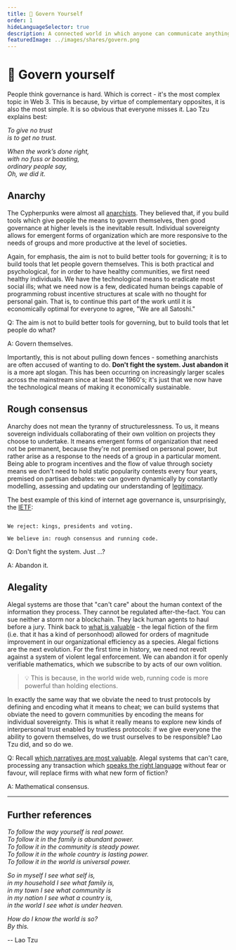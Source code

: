```yaml
---
title: 👑 Govern Yourself
order: 1
hideLanguageSelector: true
description: A connected world in which anyone can communicate anything from anywhere requires more dynamic and responsive means of governing ourselves. Though it seems complex, Lao Tzu already had all the answers 27 centuries ago.
featuredImage: ../images/shares/govern.png
---
```


# 👑 Govern yourself

People think governance is hard. Which is correct - it's the most complex topic in Web 3. This 
is because, by virtue of complementary opposites, it is also the most simple. It is so obvious 
that everyone misses it. Lao Tzu explains best:

*To give no trust*  
*is to get no trust.*  
  
*When the work’s done right,*  
*with no fuss or boasting,*  
*ordinary people say,*  
*Oh, we did it.*  

## Anarchy

The Cypherpunks were almost all [anarchists](https://abahlali.org/files/Graeber.pdf). They believed that, if you build tools which give people the means to govern themselves, then good governance at higher levels is the inevitable result. Individual sovereignty allows for emergent forms of organization which are more responsive to the needs of groups and more productive at the level of societies.

Again, for emphasis, the aim is not to build better tools for governing; it is to build tools 
that let people govern themselves. This is both practical and psychological, for in order to 
have healthy communities, we first need healthy individuals. We have the technological means to 
eradicate most social ills; what we need now is a few, dedicated human beings capable of 
programming robust incentive structures at scale with no thought for personal gain. That is, to 
continue this part of the work until it is economically optimal for everyone to agree, "We are 
all Satoshi."

<Flash>

<Card>

Q: The aim is not to build better tools for governing, but to build tools that let people do what?

A: Govern themselves.

</Card>

</Flash>

Importantly, this is not about pulling down fences - something anarchists are often accused of 
wanting to do. **Don't fight the system. Just abandon it** is a more apt slogan. This has been 
occurring on increasingly larger scales across the mainstream since at least the 1960's; it's 
just that we now have the technological means of making it economically sustainable. 

## Rough consensus

Anarchy does not mean the tyranny of structurelessness. To us, it means sovereign individuals 
collaborating of their own volition on projects they choose to undertake. It means emergent 
forms of organization that need not be permanent, because they're not premised on personal 
power, but rather arise as a response to the needs of a group in a particular moment. Being able 
to program incentives and the flow of value through society means we don't need to hold static 
popularity contests every four years, premised on partisan debates: we can govern dynamically by constantly modelling, assessing and updating our understanding of [legitimacy](https://vitalik.ca/general/2021/03/23/legitimacy.html).

The best example of this kind of internet age governance is, unsurprisingly, the [IETF](learn/module-4/consensus):

```

We reject: kings, presidents and voting.

We believe in: rough consensus and running code.

```

<Flash>

<Card>

Q: Don't fight the system. Just ...?

A: Abandon it.

</Card>

</Flash>

## Alegality

Alegal systems are those that "can't care" about the human context of the information they 
process. They cannot be regulated after-the-fact. You can sue neither a storm nor a blockchain. 
They lack human agents to haul before a jury. Think back to [what is valuable](/learn/module-1/value/#consensus) - the legal fiction of the firm (i.e. that it has a kind of personhood) allowed for orders of magnitude improvement in our organizational efficiency as a species. Alegal fictions are the next evolution. For the first time in history, we need not revolt against a system of violent legal enforcement. We can abandon it for openly verifiable mathematics, which we subscribe to by acts of our own volition.

> 💡 This is because, in the world wide web, running code is more powerful than holding elections. 

In exactly the same way that we obviate the need to trust protocols by defining and encoding 
what it means to cheat; we can build systems that obviate the need to govern communities by 
encoding the means for individual sovereignty. This is what it really means to explore new kinds 
of interpersonal trust enabled by trustless protocols: if we give everyone the ability to govern 
themselves, do we trust ourselves to be responsible? Lao Tzu did, and so do we.

<Flash>

<Card>

Q: Recall [which narratives are most valuable](/learn/module-1/value/#narrative). Alegal systems that can't care, processing any transaction which [speaks the right language](/learn/module-2/money-speech/#regulation-vs-expense) without fear or favour, will replace firms with what new form of fiction?

A: Mathematical consensus.

</Card>

</Flash>

---

## Further references

*To follow the way yourself is real power.*  
*To follow it in the family is abundant power.*  
*To follow it in the community is steady power.*  
*To follow it in the whole country is lasting power.*  
*To follow it in the world is universal power.*  
  
*So in myself I see what self is,*  
*in my household I see what family is,*  
*in my town I see what community is*  
*in my nation I see what a country is,*  
*in the world I see what is under heaven.*  

*How do I know the world is so?*  
*By this.* 
   
 -- <Link to="http://www.sfhunyuan.com/images/TAO_TE_CHING_-_LE_GUIN_edition.pdf">Lao Tzu</Link>
